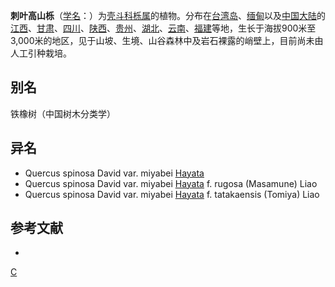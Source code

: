 {{Speciesbox 
| genus = Quercus
| species = spinosa
| authority = David ex Franch.
}}

'''刺叶高山栎'''（[[学名|学名]]：{{lang|la|''Quercus spinosa''}}）为[[壳斗科|壳斗科]][[栎属|栎属]]的植物。分布在[[台湾岛|台湾岛]]、[[缅甸|缅甸]]以及[[中国大陆|中国大陆]]的[[江西|江西]]、[[甘肃|甘肃]]、[[四川|四川]]、[[陕西|陕西]]、[[贵州|贵州]]、[[湖北|湖北]]、[[云南|云南]]、[[福建|福建]]等地，生长于海拔900米至3,000米的地区，见于山坡、生境、山谷森林中及岩石裸露的峭壁上，目前尚未由人工引种栽培。

== 别名 ==
铁橡树（中国树木分类学）

== 异名 ==
* Quercus spinosa David var. miyabei [[早田文藏|Hayata]]
* Quercus spinosa David var. miyabei [[早田文藏|Hayata]] f. rugosa (Masamune) Liao
* Quercus spinosa David var. miyabei [[早田文藏|Hayata]] f. tatakaensis (Tomiya) Liao

== 参考文献 ==
<div class="references-small">
* {{cite web| url =http://www.bioinfo.cn/db05/KmzwSpecies.php?action=view&id=7761| title =刺叶高山栎| work =《中国高等植物数据库全库》| publisher =中国科学院微生物研究所| author =昆明植物研究所| accessdate =2009-02-25| deadurl =yes| archiveurl =https://web.archive.org/web/20160305055527/http://www.bioinfo.cn/db05/KmzwSpecies.php?action=view&id=7761| archivedate =2016-03-05}}
</div>
{{Taxonbar|from=Q10898520}}

[[Category:栎属|C]]


{{植物小作品}}